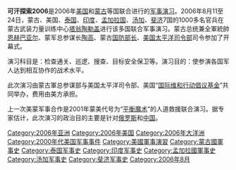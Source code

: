 '''可汗探索2006'''是2006年[[美国|美国]]和[[蒙古国|蒙古]]等国联合进行的[[军事演习|军事演习]]。2006年8月11至24日，蒙古、美国、[[泰国|泰国]]、[[印度|印度]]、[[孟加拉国|孟加拉国]]、[[汤加|汤加]]、[[斐济|斐济]]7国的1000多名官兵在蒙古武装力量训练中心[[塔翁陶勒盖|塔翁陶勒盖]]进行该多国联合军事演习。蒙古总统兼全軍統帥[[恩赫巴亚尔|恩赫巴亚尔]]、蒙军总参谋长[[陶高|陶高]]、蒙古[[国防部长|国防部长]]、[[美国太平洋司令部|美国太平洋司令部]]司令参加了开幕式。

演习科目是：检查通关、巡逻、搜查、目标安全保卫等。演习目的：使参演各国军人达到相互协作的战术水平。

此次演习由蒙古軍总参谋部与美国太平洋司令部、美国“[[国际维和行动倡议基金|国际维和行动倡议基金]]”共同举办，费用由美方承担。

上一次美蒙军事合作是2001年蒙美代号为“[[平衡魔术2001|平衡魔术]]”的人道救援联合演习。据专家估计，此次演习的政治目的主要是针对[[俄罗斯|俄罗斯]]和[[中国|中国]]。

[[Category:2006年亚洲|Category:2006年亚洲]]
[[Category:2006年美国|Category:2006年美国]]
[[Category:2006年大洋洲|Category:2006年大洋洲]]
[[Category:2000年代美国军事事件|Category:2000年代美国军事事件]]
[[Category:美國軍事演習|Category:美國軍事演習]]
[[Category:蒙古國軍事史|Category:蒙古國軍事史]]
[[Category:泰国军事史|Category:泰国军事史]]
[[Category:印度军事史|Category:印度军事史]]
[[Category:孟加拉國軍事史|Category:孟加拉國軍事史]]
[[Category:汤加军事史|Category:汤加军事史]]
[[Category:斐济军事史|Category:斐济军事史]]
[[Category:2006年8月|Category:2006年8月]]